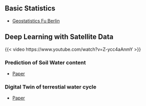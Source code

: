 
## Basic Statistics

- [Geostatistics Fu Berlin](https://www.geo.fu-berlin.de/en/v/soga-r/Advances-statistics/Geostatistics/index.html)


## Deep Learning with Satellite Data

{{< video https://www.youtube.com/watch?v=Z-ycc4aAnmY >}}


### Prediction of Soil Water content

- [Paper](https://www.mdpi.com/2072-4292/14/4/1023)


### Digital Twin of terrestial water cycle

- [Paper](https://www.frontiersin.org/journals/science/articles/10.3389/fsci.2023.1190191/full?utm_source=linkedin&utm_medium=social&utm_content=art-abn-s&utm_campaign=braw_fsci-im_03-24_fsci_en_n--ww)
